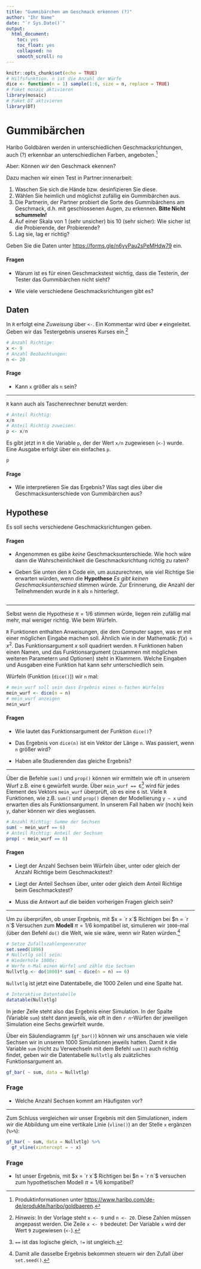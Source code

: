 ```yaml
---
title: "Gummibärchen am Geschmack erkennen (?)"
author: "Ihr Name"
date: "`r Sys.Date()`"
output:
  html_document:
    toc: yes
    toc_float: yes
    collapsed: no
    smooth_scroll: no
---
```


```r
knitr::opts_chunk$set(echo = TRUE)
# Hilfsfunktion. n ist die Anzahl der Würfe
dice <- function(n = 1) sample(1:6, size = n, replace = TRUE)
# Paket mosaic aktivieren
library(mosaic)
# Paket DT aktivieren
library(DT)
```

# Gummibärchen

Haribo Goldbären werden in unterschiedlichen Geschmacksrichtungen, auch (?) erkennbar an unterschiedlichen Farben, angeboten.^[Produktinformationen unter [https://www.haribo.com/de-de/produkte/haribo/goldbaeren](https://www.haribo.com/de-de/produkte/haribo/goldbaeren).] 

Aber: Können *wir* den Geschmack ekennen?

Dazu machen wir einen Test in Partner:innenarbeit:

1. Waschen Sie sich die Hände bzw. desinfizieren Sie diese.
2. Wählen Sie heimlich und möglichst zufällig ein Gummibärchen aus.
3. Die Partnerin, der Partner probiert die Sorte des Gummibärchens am Geschmack, d.h. mit geschlossenen Augen, zu erkennen. **Bitte Nicht schummeln!**
4. Auf einer Skala von 1 (sehr unsicher) bis 10 (sehr sicher): Wie sicher ist die Probierende, der Probierende?
5. Lag sie, lag er richtig?

Geben Sie die Daten unter [https://forms.gle/n6yyPau2sPeMHdw79](https://forms.gle/n6yyPau2sPeMHdw79) ein. 

#### Fragen

- Warum ist es für einen Geschmackstest wichtig, dass die Testerin, der Tester das Gummibärchen nicht sieht?

- Wie viele verschiedene Geschmacksrichtungen gibt es?

## Daten

In `R` erfolgt eine *Zuweisung* über `<-`. Ein Kommentar wird über `#` eingeleitet. Geben wir das Testergebnis unseres Kurses ein.^[*Hinweis*: In der Vorlage steht `x <- 9` und `n <- 20`. Diese Zahlen müssen angepasst werden. Die Zeile `x <- 9` bedeutet: Der Variable `x` wird der Wert `9` zugewiesen (`<-`).]

```r
# Anzahl Richtige:
x <- 9
# Anzahl Beobachtungen:
n <- 20
```

#### Frage

- Kann `x` größer als `n` sein?

***

`R` kann auch als Taschenrechner benutzt werden:

```r
# Anteil Richtig:
x/n
# Anteil Richtig zuweisen:
p <- x/n
```

Es gibt jetzt in `R` die Variable `p`, der der Wert `x/n` zugewiesen (`<-`) wurde. Eine Ausgabe erfolgt über ein einfaches `p`.

```r
p
```


#### Frage

- Wie interpretieren Sie das Ergebnis? Was sagt dies über die Geschmacksunterschiede von Gummibärchen aus?

## Hypothese

Es soll sechs verschiedene Geschmacksrichtungen geben.

#### Fragen

- Angenommen es gäbe *keine* Geschmacksunterschiede. Wie hoch wäre dann die Wahrscheinlichkeit die Geschmacksrichtung richtig zu raten?

- Geben Sie unten den `R` Code ein, um auszurechnen, wie viel Richtige Sie erwarten würden, wenn die **Hypothese** *Es gibt keinen Geschmacksunterschied* stimmen würde. Zur Erinnerung, die Anzahl der Teilnehmenden wurde in `R` als `n` hinterlegt.

```r

```

***

Selbst wenn die Hypothese $\pi = 1/6$ stimmen würde, liegen rein zufällig mal mehr, mal weniger richtig. Wie beim Würfeln.

`R` Funktionen enthalten Anweisungen, die dem Computer sagen, was er mit einer möglichen Eingabe machen soll. Ähnlich wie in der Mathematik: $f(x)=x^2$. Das Funktionsargument $x$ soll quadriert werden. `R` Funktionen haben einen Namen, und das Funktionsargument (zusammen mit möglichen weiteren Parametern und Optionen) steht in Klammern. Welche Eingaben und Ausgaben eine Funktion hat kann sehr unterschiedlich sein.

Würfeln (Funktion (`dice()`)) wir `n` mal:

```r
# mein_wurf soll sein dass Ergebnis eines n-fachen Würfelns
mein_wurf <- dice(n = n)
# mein_wurf anzeigen
mein_wurf
```

#### Fragen

- Wie lautet das Funktionsargument der Funktion `dice()`?

- Das Ergebnis von `dice(n)` ist ein Vektor der Länge `n`. Was passiert, wenn `n` größer wird?

- Haben alle Studierenden das gleiche Ergebnis?

***

Über die Befehle `sum()` und `prop()` können wir ermitteln wie oft in unserem Wurf z.B. eine `6` gewürfelt wurde. Über `mein_wurf == 6`^[`==` ist das logische gleich, `!=` ist ungleich.] wird für jedes Element des Vektors `mein_wurf` überprüft, ob es eine `6` ist. Viele `R` Funktionen, wie z.B. `sum()` und `prop()` dienen der Modellierung `y ~ x` und erwarten dies als Funktionsargument. In unserem Fall haben wir (noch) kein `y`, daher können wir dies weglassen.

```r
# Anzahl Richtig: Summe der Sechsen 
sum( ~ mein_wurf == 6)
# Anteil Richtig: Anteil der Sechsen 
prop( ~ mein_wurf == 6)
```

#### Fragen

- Liegt der Anzahl Sechsen beim Würfeln über, unter oder gleich der Anzahl Richtige beim Geschmackstest?

- Liegt der Anteil Sechsen über, unter oder gleich dem Anteil Richtige beim Geschmackstest?

- Muss die Antwort auf die beiden vorherigen Fragen gleich sein?

***

Um zu überprüfen, ob unser Ergebnis, mit $x = `r x`$ Richtigen bei $n = `r n`$ Versuchen zum **Modell** $\pi=1/6$ kompatibel ist, simulieren wir `1000`-mal (über den Befehl `do()` die Welt, wie sie wäre, wenn wir Raten würden.^[Damit alle dasselbe Ergebnis bekommen steuern wir den Zufall über `set.seed()`.]

```r
# Setze Zufallszahlengenerator
set.seed(1896)
# Nullvtlg soll sein: 
# Wiederhole 1000x: 
# Werfe n-Mal einen Würfel und zähle die Sechsen
Nullvtlg <- do(1000)* sum( ~ dice(n = n) == 6)
```

`Nullvtlg` ist jetzt eine Datentabelle, die 1000 Zeilen und eine Spalte hat.

```r
# Interaktive Datentabelle
datatable(Nullvtlg)
```

In jeder Zeile steht also das Ergebnis einer Simulation. In der Spalte (Variable `sum`) steht dann jeweils, wie oft in den `r n`-Würfen der jeweiligen Simulation eine Sechs gewürfelt wurde. 

Über ein Säulendiagramm (`gf_bar()`) können wir uns anschauen wie viele Sechsen wir in unseren 1000 Simulationen jeweils hatten. Damit `R` die Variable `sum` (nicht zu Verwechseln mit dem Befehl `sum()`) auch richtig findet, geben wir die Datentabelle `Nullvtlg` als zuätzliches Funktionsargument an.

```r
gf_bar( ~ sum, data = Nullvtlg)
```

### Frage

- Welche Anzahl Sechsen kommt am Häufigsten vor?

***

Zum Schluss vergleichen wir unser Ergebnis mit den Simulationen, indem wir die Abbildung um eine vertikale Linie (`vline()`) an der Stelle `x` ergänzen (`%>%`):

```r
gf_bar( ~ sum, data = Nullvtlg) %>%
  gf_vline(xintercept = ~ x)
```

### Frage

- Ist unser Ergebnis, mit $x = `r x`$ Richtigen bei $n = `r n`$ versuchen zum hypothetischen Modell $\pi=1/6$ kompatibel?

